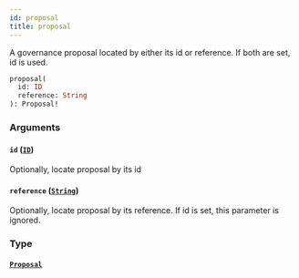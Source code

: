 ```yaml
---
id: proposal
title: proposal
---
```



A governance proposal located by either its id or reference. If both are set, id is used.

```graphql
proposal(
  id: ID
  reference: String
): Proposal!
```


### Arguments

#### `id` ([`ID`](/docs/mainnet/graphql/scalars/id))

Optionally, locate proposal by its id


#### `reference` ([`String`](/docs/mainnet/graphql/scalars/string))

Optionally, locate proposal by its reference. If id is set, this parameter is ignored.


### Type

#### [`Proposal`](/docs/mainnet/graphql/objects/proposal) 







